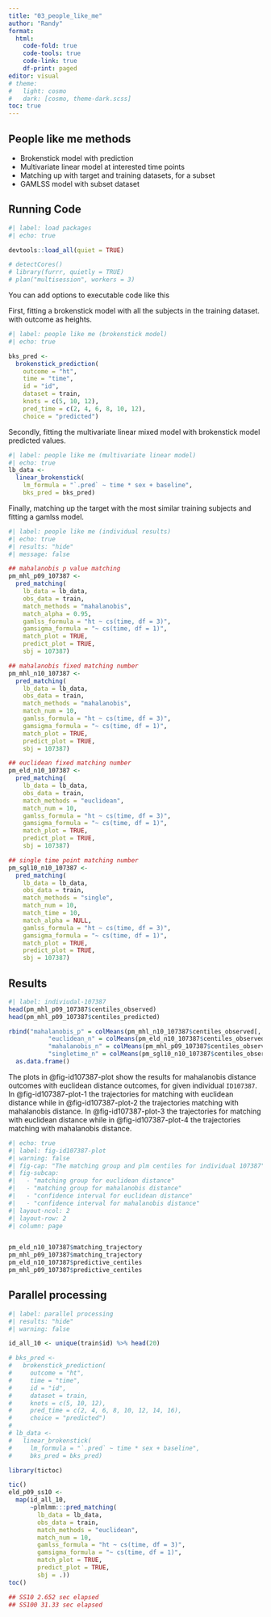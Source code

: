 ```yaml
---
title: "03_people_like_me"
author: "Randy"
format: 
  html: 
    code-fold: true
    code-tools: true
    code-link: true
    df-print: paged
editor: visual
# theme:
#   light: cosmo
#   dark: [cosmo, theme-dark.scss]
toc: true
---
```


## People like me methods

-   Brokenstick model with prediction
-   Multivariate linear model at interested time points
-   Matching up with target and training datasets, for a subset
-   GAMLSS model with subset dataset

## Running Code

```r
#| label: load packages
#| echo: true

devtools::load_all(quiet = TRUE)

# detectCores()
# library(furrr, quietly = TRUE)
# plan("multisession", workers = 3)
```

You can add options to executable code like this

First, fitting a brokenstick model with all the subjects in the training dataset. with outcome as heights.

```r
#| label: people like me (brokenstick model)
#| echo: true

bks_pred <- 
  brokenstick_prediction(
    outcome = "ht",
    time = "time",
    id = "id",
    dataset = train,
    knots = c(5, 10, 12),
    pred_time = c(2, 4, 6, 8, 10, 12),
    choice = "predicted")
```

Secondly, fitting the multivariate linear mixed model with brokenstick model predicted values.

```r
#| label: people like me (multivariate linear model)
#| echo: true
lb_data <- 
  linear_brokenstick(
    lm_formula = "`.pred` ~ time * sex + baseline",
    bks_pred = bks_pred)
```

Finally, matching up the target with the most similar training subjects and fitting a gamlss model.

```r
#| label: people like me (individual results)
#| echo: true
#| results: "hide"
#| message: false

## mahalanobis p value matching
pm_mhl_p09_107387 <-
  pred_matching(
    lb_data = lb_data,
    obs_data = train,
    match_methods = "mahalanobis",
    match_alpha = 0.95,
    gamlss_formula = "ht ~ cs(time, df = 3)",
    gamsigma_formula = "~ cs(time, df = 1)",
    match_plot = TRUE,
    predict_plot = TRUE,
    sbj = 107387)

## mahalanobis fixed matching number
pm_mhl_n10_107387 <- 
  pred_matching(
    lb_data = lb_data,
    obs_data = train,
    match_methods = "mahalanobis",
    match_num = 10,
    gamlss_formula = "ht ~ cs(time, df = 3)",
    gamsigma_formula = "~ cs(time, df = 1)",
    match_plot = TRUE,
    predict_plot = TRUE,
    sbj = 107387)

## euclidean fixed matching number
pm_eld_n10_107387 <- 
  pred_matching(
    lb_data = lb_data,
    obs_data = train,
    match_methods = "euclidean",
    match_num = 10,
    gamlss_formula = "ht ~ cs(time, df = 3)",
    gamsigma_formula = "~ cs(time, df = 1)",
    match_plot = TRUE,
    predict_plot = TRUE,
    sbj = 107387)

## single time point matching number
pm_sgl10_n10_107387 <-
  pred_matching(
    lb_data = lb_data,
    obs_data = train,
    match_methods = "single",
    match_num = 10,
    match_time = 10,
    match_alpha = NULL,
    gamlss_formula = "ht ~ cs(time, df = 3)",
    gamsigma_formula = "~ cs(time, df = 1)",
    match_plot = TRUE,
    predict_plot = TRUE,
    sbj = 107387)
```

## Results

```r
#| label: indiviudal-107387
head(pm_mhl_p09_107387$centiles_observed)
head(pm_mhl_p09_107387$centiles_predicted)

rbind("mahalanobis_p" = colMeans(pm_mhl_n10_107387$centiles_observed[, -1: -9]) %>% round(2),
           "euclidean_n" = colMeans(pm_eld_n10_107387$centiles_observed[, -1: -9]) %>% round(2),
           "mahalanobis_n" = colMeans(pm_mhl_p09_107387$centiles_observed[, -1: -9]) %>% round(2),
           "singletime_n" = colMeans(pm_sgl10_n10_107387$centiles_observed[, -1: -9]) %>% round(2)) %>%
  as.data.frame()
```

The plots in @fig-id107387-plot show the results for mahalanobis distance outcomes with euclidean distance outcomes, for given individual `ID107387`. In @fig-id107387-plot-1 the trajectories for matching with euclidean distance while in @fig-id107387-plot-2 the trajectories matching with mahalanobis distance. In @fig-id107387-plot-3 the trajectories for matching with euclidean distance while in @fig-id107387-plot-4 the trajectories matching with mahalanobis distance.

```r
#| echo: true
#| label: fig-id107387-plot
#| warning: false
#| fig-cap: "The matching group and plm centiles for individual 107387"
#| fig-subcap:
#|   - "matching group for euclidean distance"
#|   - "matching group for mahalanobis distance"
#|   - "confidence interval for euclidean distance"
#|   - "confidence interval for mahalanobis distance"
#| layout-ncol: 2
#| layout-row: 2
#| column: page


pm_eld_n10_107387$matching_trajectory
pm_mhl_p09_107387$matching_trajectory
pm_eld_n10_107387$predictive_centiles
pm_mhl_p09_107387$predictive_centiles
```

## Parallel processing

```r
#| label: parallel processing 
#| results: "hide"
#| warning: false

id_all_10 <- unique(train$id) %>% head(20)

# bks_pred <- 
#   brokenstick_prediction(
#     outcome = "ht",
#     time = "time",
#     id = "id",
#     dataset = train,
#     knots = c(5, 10, 12),
#     pred_time = c(2, 4, 6, 8, 10, 12, 14, 16),
#     choice = "predicted")
# 
# lb_data <- 
#   linear_brokenstick(
#     lm_formula = "`.pred` ~ time * sex + baseline",
#     bks_pred = bks_pred)

library(tictoc)

tic()
eld_p09_ss10 <- 
  map(id_all_10, 
      ~plmlmm:::pred_matching(
        lb_data = lb_data,
        obs_data = train,
        match_methods = "euclidean",
        match_num = 10,
        gamlss_formula = "ht ~ cs(time, df = 3)",
        gamsigma_formula = "~ cs(time, df = 1)",
        match_plot = TRUE,
        predict_plot = TRUE,
        sbj = .))
toc()

## SS10 2.652 sec elapsed
## SS100 31.33 sec elapsed
```

